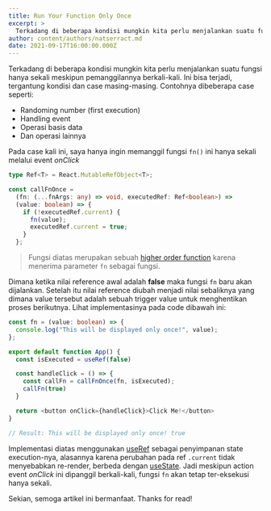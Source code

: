 ```yaml
---
title: Run Your Function Only Once
excerpt: >
  Terkadang di beberapa kondisi mungkin kita perlu menjalankan suatu fungsi hanya sekali meskipun pemanggilannya berkali-kali. Ini bisa terjadi, tergantung kondisi dan case masing-masing. Contohnya dibeberapa case seperti: Randoming number (first execution), Handling event, Operasi basis data, dan operasi lainnya.
author: content/authors/natserract.md
date: 2021-09-17T16:00:00.000Z
---
```


Terkadang di beberapa kondisi mungkin kita perlu menjalankan suatu fungsi hanya sekali meskipun pemanggilannya berkali-kali. Ini bisa terjadi, tergantung kondisi dan case masing-masing. Contohnya dibeberapa case seperti:

- Randoming number (first execution)
- Handling event
- Operasi basis data
- Dan operasi lainnya

Pada case kali ini, saya hanya ingin memanggil fungsi `fn()` ini hanya sekali melalui event _onClick_

```ts
type Ref<T> = React.MutableRefObject<T>;

const callFnOnce =
  (fn: (...fnArgs: any) => void, executedRef: Ref<boolean>) =>
  (value: boolean) => {
    if (!executedRef.current) {
      fn(value);
      executedRef.current = true;
    }
  };
```

> Fungsi diatas merupakan sebuah [higher order function](https://medium.com/paradigma-fungsional/higher-order-function-paradigma-fungsional-praktis-part-4-c836bd23a82) karena menerima parameter `fn` sebagai fungsi.

Dimana ketika nilai reference awal adalah **false** maka fungsi `fn` baru akan dijalankan. Setelah itu nilai reference diubah menjadi nilai sebaliknya yang dimana value tersebut adalah sebuah trigger value untuk menghentikan proses berikutnya. Lihat implementasinya pada code dibawah ini:

```ts
const fn = (value: boolean) => {
  console.log("This will be displayed only once!", value);
};

export default function App() {
  const isExecuted = useRef(false)

  const handleClick = () => {
    const callFn = callFnOnce(fn, isExecuted);
    callFn(true)
  }

  return <button onClick={handleClick}>Click Me!</button>
}

// Result: This will be displayed only once! true
```

Implementasi diatas menggunakan [useRef](https://reactjs.org/docs/hooks-reference.html#useref) sebagai penyimpanan state execution-nya, alasannya karena perubahan pada ref `.current` tidak menyebabkan re-render, berbeda dengan [useState](https://reactjs.org/docs/hooks-reference.html#usestate). Jadi meskipun action event _onClick_ ini dipanggil berkali-kali, fungsi `fn` akan tetap ter-eksekusi hanya sekali.

Sekian, semoga artikel ini bermanfaat. Thanks for read!
